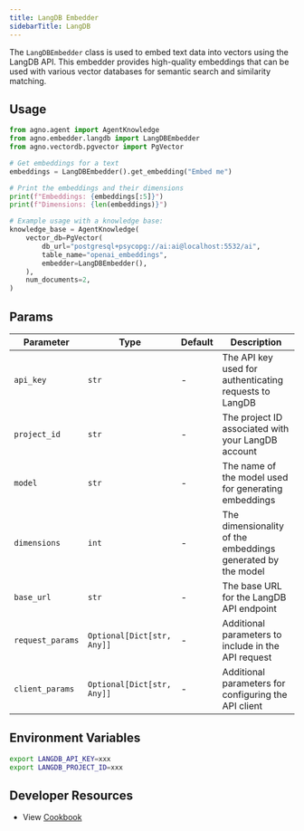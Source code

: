 ```yaml
---
title: LangDB Embedder
sidebarTitle: LangDB
---
```


The `LangDBEmbedder` class is used to embed text data into vectors using the LangDB API. This embedder provides high-quality embeddings that can be used with various vector databases for semantic search and similarity matching.

## Usage

```python cookbook/embedders/langdb_embedder.py
from agno.agent import AgentKnowledge
from agno.embedder.langdb import LangDBEmbedder
from agno.vectordb.pgvector import PgVector

# Get embeddings for a text
embeddings = LangDBEmbedder().get_embedding("Embed me")

# Print the embeddings and their dimensions
print(f"Embeddings: {embeddings[:5]}")
print(f"Dimensions: {len(embeddings)}")

# Example usage with a knowledge base:
knowledge_base = AgentKnowledge(
    vector_db=PgVector(
        db_url="postgresql+psycopg://ai:ai@localhost:5532/ai",
        table_name="openai_embeddings",
        embedder=LangDBEmbedder(),
    ),
    num_documents=2,
)
```

## Params

| Parameter         | Type                       | Default | Description                                                      |
| ----------------- | -------------------------- | ------- | ---------------------------------------------------------------- |
| `api_key`         | `str`                      | -       | The API key used for authenticating requests to LangDB             |
| `project_id`      | `str`                      | -       | The project ID associated with your LangDB account                |
| `model`           | `str`                      | -       | The name of the model used for generating embeddings              |
| `dimensions`      | `int`                      | -       | The dimensionality of the embeddings generated by the model       |
| `base_url`        | `str`                      | -       | The base URL for the LangDB API endpoint                          |
| `request_params`  | `Optional[Dict[str, Any]]` | -       | Additional parameters to include in the API request                |
| `client_params`   | `Optional[Dict[str, Any]]` | -       | Additional parameters for configuring the API client               |

## Environment Variables

```bash
export LANGDB_API_KEY=xxx
export LANGDB_PROJECT_ID=xxx
```

## Developer Resources
- View [Cookbook](https://github.com/agno-agi/agno/blob/main/cookbook/agent_concepts/knowledge/embedders/langdb_embedder.py)
